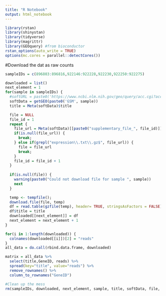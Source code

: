 ```yaml
---
title: "R Notebook"
output: html_notebook
---
```


```r
library(rstan)
library(shinystan)
library(tidyverse)
library(magrittr)
library(GEOquery) #from bioconductor
rstan_options(auto_write = TRUE)
options(mc.cores = parallel::detectCores())

```

#Download the dat as raw counts
```r
sampleIDs = c(896803:896816,922146:922228,922230,922250:922275)

downloaded = list()
next_element = 1
for(sample in sampleIDs) {
  #softURL = paste0('https://www.ncbi.nlm.nih.gov/geo/query/acc.cgi?acc=GSM',sample,'&targ=self&form=text&view=quick')
  softData = getGEO(paste0('GSM', sample))
  title = Meta(softData)$title

  file = NULL
  file_id = 1
  repeat {
    file_url = Meta(softData)[[paste0("supplementary_file_", file_id)]]
    if(is.null(file_url)) {
      break;
    } else if(grepl("expression\\.txt\\.gz$", file_url)) {
      file = file_url
      break;
    }
    file_id = file_id + 1
  }
  
  if(is.null(file)) {
    warning(paste0("Could not download file for sample ", sample))
    next
  }

  temp <- tempfile();
  download.file(file, temp)
  df = read.table(gzfile(temp), header= TRUE, stringsAsFactors = FALSE)
  df$title = title
  downloaded[[next_element]] = df
  next_element = next_element + 1
}

for(i in 1:length(downloaded)) {
  colnames(downloaded[[i]])[2] = "reads"
}
all_data = do.call(rbind.data.frame, downloaded)

matrix = all_data %>% 
  select(title,GeneID, reads) %>%
  spread(key="title", value="reads") %>%
  remove_rownames() %>%
  column_to_rownames("GeneID")

#Clean up the mess
rm(sampleIDs, downloaded, next_element, sample, title, softData, file, file_id, file_url, temp, df, i)
```

